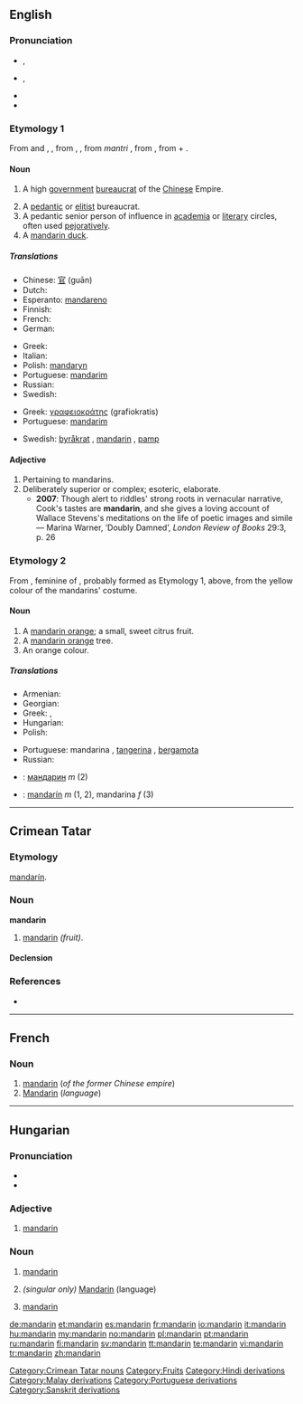 {{wikipedia}}
{{also|Mandarin}}
==English==

===Pronunciation===
* {{a|UK}} {{IPA|/ˈmæn.dər.ɪn/}}, {{SAMPA|/"m{n.d@r.In/}}
* {{a|US}} {{IPA|/ˈmæn.dɚ.ɪn/}}, {{SAMPA|/"m{n.d@`.In/}}
* {{audio|en-us-mandarin.ogg|Audio (US)}}
* {{hyphenation|man|da|rin}}

===Etymology 1===
From {{etyl|es|en}} {{term|mandarín|lang=es}} and {{etyl|pt|en}} {{term|mandarim|lang=pt}}, {{term|mandarij|lang=pt}}, from {{etyl|ms|en}} {{term|menteri|lang=ms}}, {{term|manteri|lang=ms}}, from {{etyl|hi|en}} ''mantri'' {{rfscript|Devanagari}}, from {{etyl|sa|en}} {{term|मन्त्रिन्||minister, councillor|tr=mantrin|lang=sa|sc=Deva}}, from {{term|मन्त्र||counsel, maxim, mantra|tr=mantra|lang=sa|sc=Deva}} + {{term|-इन्||an agent suffix|tr=-in|lang=sa|sc=Deva}}.

====Noun====
{{en-noun}}

# {{historical}} A high [[government]] [[bureaucrat]] of the [[Chinese]] Empire.
# A [[pedantic]] or [[elitist]] bureaucrat.
# A pedantic senior person of influence in [[academia]] or [[literary]] circles, often used [[pejoratively]].
# A [[mandarin duck]].

=====Translations=====
{{trans-top|Chinese Imperial bureaucrat}}
* Chinese: [[官]] (guān)
* Dutch: {{t+|nl|mandarijn|m}}
* Esperanto: [[mandareno]]
* Finnish: {{t+|fi|mandariini}}
* French: {{t+|fr|mandarin|m}}
* German: {{t+|de|Mandarin|m}}
{{trans-mid}}
* Greek: {{t+|el|μανδαρίνος|n|tr=manðarínos|sc=Grek}}
* Italian: {{t+|it|mandarino|m}}
* Polish: [[mandaryn]] {{m}}
* Portuguese: [[mandarim]] {{m}}
* Russian: {{t+|ru|мандарин|m|sc=Cyrl}}
* Swedish: {{t+|sv|mandarin|c}}
{{trans-bottom}}

{{trans-top|elitist bureaucrat}}
{{trans-mid}}
{{trans-bottom}}

{{trans-top|academic or literary elitist}}
{{trans-mid}}
{{trans-bottom}}

{{trans-see|[[mandarin duck]]}}

{{checktrans-top}}
* Greek: [[γραφειοκράτης]] (grafiokratis) {{m}}
* Portuguese: [[mandarim]] {{m}}
{{trans-mid}}
* Swedish: [[byråkrat]] {{c}}, [[mandarin#Swedish|mandarin]] {{c}}, [[pamp]] {{c}}
{{trans-bottom}}

====Adjective====
{{en-adj}}

# Pertaining to mandarins.
# Deliberately superior or complex; esoteric, elaborate.
#* '''2007''': Though alert to riddles' strong roots in vernacular narrative, Cook's tastes are '''mandarin''', and she gives a loving account of Wallace Stevens's meditations on the life of poetic images and simile — Marina Warner, ‘Doubly Damned’, ''London Review of Books'' 29:3, p. 26

===Etymology 2===
From {{etyl|fr|en}} {{term|mandarine|lang=fr}}, feminine of {{term|mandarin|lang=fr}}, probably formed as Etymology 1, above, from the yellow colour of the mandarins' costume.

====Noun====
{{en-noun}}

# A [[mandarin orange]]; a small, sweet citrus fruit.
# A [[mandarin orange]] tree.
# An orange colour.

=====Translations=====
{{trans-top|fruit}}
* Armenian: {{t|hy|մանդարին|sc=Armn|tr=mandarin}}
* Georgian: {{t|ka|მანდარინი|tr=mandarini}}
* Greek: {{t+|el|μανταρίνι|n|tr=mantaríni|sc=Grek}}, {{t+|el|περγαμόντο|n|tr=pergamonto|sc=Grek}}
* Hungarian: {{t+|hu|mandarin}}
* Polish: {{t-|pl|mandarynka|f}}
{{trans-mid}}
* Portuguese: mandarina {{f}}, [[tangerina]] {{f}}, [[bergamota]] {{f}}
* Russian: {{t|ru|мандарин|m|tr=mandarín|sc=Cyrl}}
{{trans-bottom}}

<!--Remove this section once all of the translations below have been moved into the tables above.-->
{{checktrans-top}}
* {{ttbc|Bulgarian}}: [[мандарин]] ''m'' (2)
* {{ttbc|Spanish}}: [[mandarín]] ''m'' (1, 2), mandarina ''f'' (3)
{{checktrans-bottom}}

----

==Crimean Tatar==

===Etymology===
{{etyl|es|crh}} [[mandarín#Spanish|mandarín]].

===Noun===
'''mandarin'''

# [[mandarin]] ''(fruit)''.

====Declension====
{{crh-latin-noun|niñ|ge|ni|de|den}}

===References===
* {{R:Useinov-Mireev 2002}}

[[Category:Crimean Tatar nouns]]

----

==French==

===Noun===
{{fr-noun|m}}

# [[mandarin#English|mandarin]] (''of the former Chinese empire'')
# [[Mandarin]] (''language'')

[[Category:Fruits]]
[[Category:Hindi derivations]]
[[Category:Malay derivations]]
[[Category:Portuguese derivations]]
[[Category:Sanskrit derivations]]

----

==Hungarian==

===Pronunciation===
* {{IPA|/'mɒndɒrin/|lang=hu}}
* {{hyphenation|man|da|rin}}

===Adjective===
{{infl|hu|adjective}}

# {{fruit|lang=hu}} [[#English|mandarin]]

===Noun===
{{hu-noun|ok}}

# {{historical|lang=hu}} [[#English|mandarin]]
# ''(singular only)'' [[Mandarin]] (language)
# {{fruit|lang=hu}} [[#English|mandarin]]

[[de:mandarin]]
[[et:mandarin]]
[[es:mandarin]]
[[fr:mandarin]]
[[io:mandarin]]
[[it:mandarin]]
[[hu:mandarin]]
[[my:mandarin]]
[[no:mandarin]]
[[pl:mandarin]]
[[pt:mandarin]]
[[ru:mandarin]]
[[fi:mandarin]]
[[sv:mandarin]]
[[tt:mandarin]]
[[te:mandarin]]
[[vi:mandarin]]
[[tr:mandarin]]
[[zh:mandarin]]